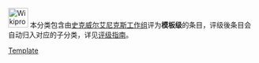 [[File:Wikiproject_Square_Enix.svg|40px]] 本分类包含由[[Wikipedia:电子游戏专题/史克威尔艾尼克斯|史克威尔艾尼克斯工作组]]评为'''模板级'''的条目，评级後条目会自动归入对应的子分类，详见[[Wikipedia:电子游戏专题/史克威尔艾尼克斯/评级|评级指南]]。

{{Articles by Quality|topic=史克威尔艾尼克斯|project=|format=toc}}

[[Category:各等级史克威尔艾尼克斯条目|Template]]